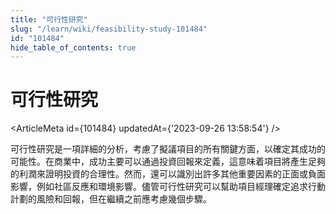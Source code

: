 ```yaml
---
title: "可行性研究"
slug: "/learn/wiki/feasibility-study-101484"
id: "101484"
hide_table_of_contents: true
---
```



# 可行性研究

<ArticleMeta id={101484} updatedAt={'2023-09-26 13:58:54'} />
<div className='border-solid border-b border-t-0 my-4 border-[var(--ifm-color-gray-300)]' />

可行性研究是一項詳細的分析，考慮了擬議項目的所有關鍵方面，以確定其成功的可能性。在商業中，成功主要可以通過投資回報來定義，這意味着項目將產生足夠的利潤來證明投資的合理性。然而，還可以識別出許多其他重要因素的正面或負面影響，例如社區反應和環境影響。儘管可行性研究可以幫助項目經理確定追求行動計劃的風險和回報，但在繼續之前應考慮幾個步驟。
